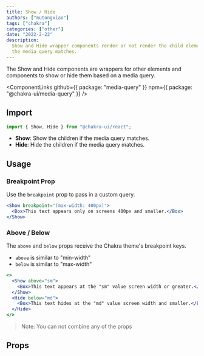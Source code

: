 ```yaml
---
title: Show / Hide
authors: ["mutongxiao"]
tags: ["chakra"]
categories: ["other"]
date: "2022-2-22"
description:
  Show and Hide wrapper components render or not render the child elements if
  the media query matches.
---
```


The Show and Hide components are wrappers for other elements and components to
show or hide them based on a media query.

<ComponentLinks
  github={{ package: "media-query" }}
  npm={{ package: "@chakra-ui/media-query" }}
/>



## Import

```js
import { Show, Hide } from "@chakra-ui/react";
```

- **Show**: Show the children if the media query matches.
- **Hide**: Hide the children if the media query matches.

## Usage

### Breakpoint Prop

Use the `breakpoint` prop to pass in a custom query.

```jsx
<Show breakpoint="(max-width: 400px)">
  <Box>This text appears only on screens 400px and smaller.</Box>
</Show>
```

### Above / Below

The `above` and `below` props receive the Chakra theme's breakpoint keys.

- `above` is similar to "min-width"
- `below` is similar to "max-width"

```jsx
<>
  <Show above="sm">
    <Box>This text appears at the "sm" value screen width or greater.</Box>
  </Show>
  <Hide below="md">
    <Box>This text hides at the "md" value screen width and smaller.</Box>
  </Hide>
</>
```

> Note: You can not combine any of the props

## Props

<PropsTable of="Show" />
